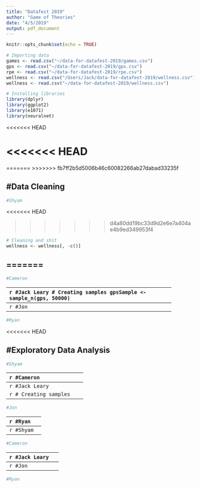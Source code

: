 ```yaml
---
title: "Datafest 2019"
author: "Game of Theories"
date: "4/5/2019"
output: pdf_document
---
```


```r
knitr::opts_chunk$set(echo = TRUE)
```

```r
# Importing data
games <- read.csv("~/data-for-datafest-2019/games.csv")
gps <- read.csv("~/data-for-datafest-2019/gps.csv")
rpe <- read.csv("~/data-for-datafest-2019/rpe.csv")
wellness <- read.csv("/Users/Jack/data-for-datafest-2019/wellness.csv")
wellness <- read.csv("~/data-for-datafest-2019/wellness.csv")
```

```r
# Installing libraries
library(dplyr)
library(ggplot2)
library(e1071)
library(neuralnet)
```
<<<<<<< HEAD
 

<<<<<<< HEAD
=======
=======
>>>>>>> fb7ff2b5d5006b46c60082266ab27dabad33235f

#Data Cleaning
--------------------------------------------------------------
```r

#Shyam
```
<<<<<<< HEAD

>>>>>>> d4a80dd19bc33d9d2e6e7a404ae4b9ed349953f4
```r
# Cleaning and shit
wellness <- wellness[, -c()]

```
=======
--------------------------------------------------------------
```r
#Cameron
```
--------------------------------------------------------------
```r
#Jack Leary
# Creating samples
gpsSample <- sample_n(gps, 50000)
```

```r
# Creating samples
```


--------------------------------------------------------------
```r

#Jon 
```

--------------------------------------------------------------
```r

#Ryan
```
<<<<<<< HEAD

#Exploratory Data Analysis
--------------------------------------------------------------
```r
#Shyam
```
--------------------------------------------------------------
```r
#Cameron
```
--------------------------------------------------------------
```r
#Jack Leary
```

```r
# Creating samples
```
--------------------------------------------------------------
```r
#Jon 
```
--------------------------------------------------------------
```r
#Ryan
```

#Additional Research
--------------------------------------------------------------
```r
#Shyam
```
--------------------------------------------------------------
```r
#Cameron
```
--------------------------------------------------------------
```r
#Jack Leary
```

```r
# Creating samples
```
--------------------------------------------------------------
```r
#Jon 
```
--------------------------------------------------------------
```r
#Ryan
```

